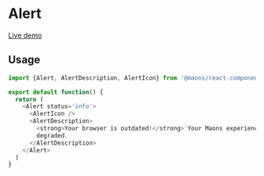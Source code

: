 # Alert

[Live demo](https://main--63cea501d66c7f57c939718b.chromatic.com/?path=/story/feedback-alert--default)

## Usage

```js
import {Alert, AlertDescription, AlertIcon} from '@maons/react-components'

export default function() {
  return (
    <Alert status='info'>
      <AlertIcon />
      <AlertDescription>
        <strong>Your browser is outdated!</strong> Your Maons experience may be
        degraded.
      </AlertDescription>
    </Alert>
  )
}
```
